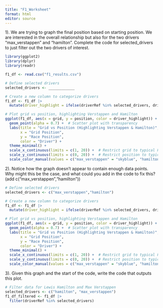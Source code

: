 ```yaml
---
title: "F1_Worksheet"
format: html
editor: source
---
```


1). We are trying to graph the final position based on starting position. We are interested in the overall relationship but also for the two drivers "max_verstappen" and "hamilton". Complete the code for selected_drivers to just filter out the two drivers of interest.

```r
library(ggplot2)
library(dplyr)
library(readr)

f1_df <- read.csv("f1_results.csv")

# Define selected drivers
selected_drivers <- ____________

# Create a new column to categorize drivers
f1_df <- f1_df |> 
  mutate(driver_highlight = ifelse(driverRef %in% selected_drivers, driverRef, "Other"))

# Plot grid vs position, highlighting Verstappen and Hamilton
ggplot(f1_df, aes(x = grid, y = position, color = driver_highlight)) +  
  geom_point(alpha = 0.7) +  # Scatter plot with transparency  
  labs(title = "Grid vs Position (Highlighting Verstappen & Hamilton)",  
       x = "Grid Position",  
       y = "Race Position",  
       color = "Driver") +  
  theme_minimal() +  
  scale_x_continuous(limits = c(1, 20)) +  # Restrict grid to typical F1 positions (1 to 20)  
  scale_y_continuous(limits = c(0, 20)) +  # Restrict position to typical race positions (0 to 20)  
  scale_color_manual(values = c("max_verstappen" = "skyblue", "hamilton" = "red", "Other" = "gray"))  # Assign colors

```

2). Notice how the graph doesn't appear to contain enough data points. Why might this be the case, and what could you add in the code to fix this?(add c("max_verstappen","hamilton"))

```r
# Define selected drivers
selected_drivers <- c("max_verstappen","hamilton")

# Create a new column to categorize drivers
f1_df <- f1_df |> 
  mutate(driver_highlight = ifelse(driverRef %in% selected_drivers, driverRef, "Other"))

# Plot grid vs position, highlighting Verstappen and Hamilton
ggplot(f1_df, aes(x = grid, y = position, color = driver_highlight)) +  
  geom_point(alpha = 0.7) +  # Scatter plot with transparency  
  labs(title = "Grid vs Position (Highlighting Verstappen & Hamilton)",  
       x = "Grid Position",  
       y = "Race Position",  
       color = "Driver") +  
  theme_minimal() +  
  scale_x_continuous(limits = c(1, 20)) +  # Restrict grid to typical F1 positions (1 to 20)  
  scale_y_continuous(limits = c(0, 20)) +  # Restrict position to typical race positions (0 to 20)  
  scale_color_manual(values = c("max_verstappen" = "skyblue", "hamilton" = "red", "Other" = "gray"))  # Assign colors
```

3). Given this graph and the start of the code, write the code that outputs this plot.

```r
# Filter data for Lewis Hamilton and Max Verstappen
selected_drivers <- c("hamilton", "max_verstappen")
f1_df_filtered <- f1_df |>
  filter(driverRef %in% selected_drivers)


```
